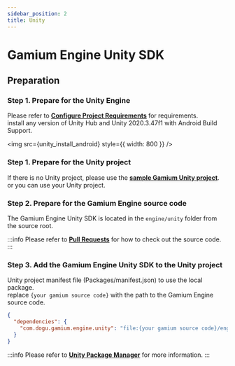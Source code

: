 ```yaml
---
sidebar_position: 2
title: Unity
---
```



# Gamium Engine Unity SDK

## Preparation

### Step 1. Prepare for the Unity Engine

Please refer to [**Configure Project Requirements**](../../../engine/unity/project-configuration#requirements) for requirements.  
install any version of Unity Hub and Unity 2020.3.47f1 with Android Build Support.

<img src={unity_install_android} style={{ width: 800 }} />

### Step 1. Prepare for the Unity project

If there is no Unity project, please use the [**sample Gamium Unity project**](https://github.com/dogu-team/gamium-unity-samples).  
or you can use your Unity project.

### Step 2. Prepare for the Gamium Engine source code

The Gamium Engine Unity SDK is located in the `engine/unity` folder from the source root.

:::info
Please refer to [**Pull Requests**](../../pull-requests) for how to check out the source code.
:::

### Step 3. Add the Gamium Engine Unity SDK to the Unity project

Unity project manifest file (Packages/manifest.json) to use the local package.  
replace `{your gamium source code}` with the path to the Gamium Engine source code.

```json
{
  "dependencies": {
    "com.dogu.gamium.engine.unity": "file:{your gamium source code}/engine/unity"
  }
}
```

:::info
Please refer to [**Unity Package Manager**](https://docs.unity3d.com/Manual/upm-localpath.html) for more information.
:::
